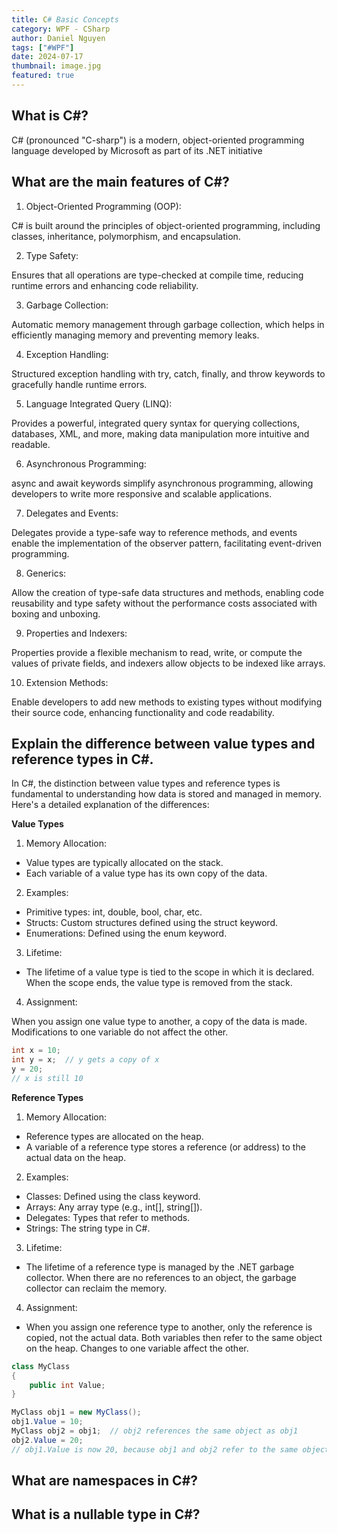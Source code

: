 ```yaml
---
title: C# Basic Concepts
category: WPF - CSharp
author: Daniel Nguyen
tags: ["#WPF"]
date: 2024-07-17
thumbnail: image.jpg
featured: true
---
```


## What is C#?

C# (pronounced "C-sharp") is a modern, object-oriented programming language developed by Microsoft as part of its .NET initiative

## What are the main features of C#?

1. Object-Oriented Programming (OOP):

C# is built around the principles of object-oriented programming, including classes, inheritance, polymorphism, and encapsulation.

2. Type Safety:

Ensures that all operations are type-checked at compile time, reducing runtime errors and enhancing code reliability.

3. Garbage Collection:

Automatic memory management through garbage collection, which helps in efficiently managing memory and preventing memory leaks.

4. Exception Handling:

Structured exception handling with try, catch, finally, and throw keywords to gracefully handle runtime errors.

5. Language Integrated Query (LINQ):

Provides a powerful, integrated query syntax for querying collections, databases, XML, and more, making data manipulation more intuitive and readable.

6. Asynchronous Programming:

async and await keywords simplify asynchronous programming, allowing developers to write more responsive and scalable applications.

7. Delegates and Events:

Delegates provide a type-safe way to reference methods, and events enable the implementation of the observer pattern, facilitating event-driven programming.

8. Generics:

Allow the creation of type-safe data structures and methods, enabling code reusability and type safety without the performance costs associated with boxing and unboxing.

9. Properties and Indexers:

Properties provide a flexible mechanism to read, write, or compute the values of private fields, and indexers allow objects to be indexed like arrays.

10. Extension Methods:

Enable developers to add new methods to existing types without modifying their source code, enhancing functionality and code readability.

## Explain the difference between value types and reference types in C#.

In C#, the distinction between value types and reference types is fundamental to understanding how data is stored and managed in memory. Here's a detailed explanation of the differences:

**Value Types**

1. Memory Allocation:

- Value types are typically allocated on the stack.
- Each variable of a value type has its own copy of the data.

2. Examples:

- Primitive types: int, double, bool, char, etc.
- Structs: Custom structures defined using the struct keyword.
- Enumerations: Defined using the enum keyword.

3. Lifetime:

- The lifetime of a value type is tied to the scope in which it is declared. When the scope ends, the value type is removed from the stack.

4. Assignment:

When you assign one value type to another, a copy of the data is made. Modifications to one variable do not affect the other.

```C#
int x = 10;
int y = x;  // y gets a copy of x
y = 20;
// x is still 10
```

**Reference Types**

1. Memory Allocation:

- Reference types are allocated on the heap.
- A variable of a reference type stores a reference (or address) to the actual data on the heap.

2. Examples:

- Classes: Defined using the class keyword.
- Arrays: Any array type (e.g., int[], string[]).
- Delegates: Types that refer to methods.
- Strings: The string type in C#.

3. Lifetime:

- The lifetime of a reference type is managed by the .NET garbage collector. When there are no references to an object, the garbage collector can reclaim the memory.

4. Assignment:

- When you assign one reference type to another, only the reference is copied, not the actual data. Both variables then refer to the same object on the heap. Changes to one variable affect the other.

```C#
class MyClass
{
    public int Value;
}

MyClass obj1 = new MyClass();
obj1.Value = 10;
MyClass obj2 = obj1;  // obj2 references the same object as obj1
obj2.Value = 20;
// obj1.Value is now 20, because obj1 and obj2 refer to the same object
```

## What are namespaces in C#?

## What is a nullable type in C#?